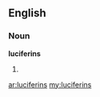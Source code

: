 ==English==

===Noun===
'''luciferins'''

# {{plural of|[[luciferin]]}}

[[ar:luciferins]]
[[my:luciferins]]